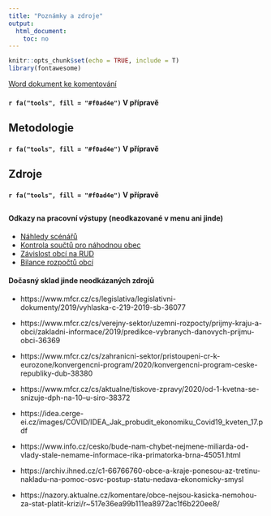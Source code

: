 ```yaml
---
title: "Poznámky a zdroje"
output:
  html_document:
    toc: no
---
```


```r
knitr::opts_chunk$set(echo = TRUE, include = T)
library(fontawesome)
```

[Word dokument ke komentování](notes.docx)

#### `r fa("tools", fill = "#f0ad4e")` V přípravě {.bs-callout .bs-callout-orange}

## Metodologie

#### `r fa("tools", fill = "#f0ad4e")` V přípravě {.bs-callout .bs-callout-orange}

## Zdroje

#### `r fa("tools", fill = "#f0ad4e")` V přípravě {.bs-callout .bs-callout-orange}

##

#### Odkazy na pracovní výstupy (neodkazované v menu ani jinde) {.bs-callout .bs-callout-grey}

- [Náhledy scénářů](scenare-nahledy.html)
- [Kontrola součtů pro náhodnou obec](nahodna-obec.html)
- [Závislost obcí na RUD](podily-prijmy.html)
- [Bilance rozpočtů obcí](prijmy-vydaje.html)

#### Dočasný sklad jinde neodkázaných zdrojů


- https://www.mfcr.cz/cs/legislativa/legislativni-dokumenty/2019/vyhlaska-c-219-2019-sb-36077
- https://www.mfcr.cz/cs/verejny-sektor/uzemni-rozpocty/prijmy-kraju-a-obci/zakladni-informace/2019/predikce-vybranych-danovych-prijmu-obci-36369

- https://www.mfcr.cz/cs/zahranicni-sektor/pristoupeni-cr-k-eurozone/konvergencni-program/2020/konvergencni-program-ceske-republiky-dub-38380

- https://www.mfcr.cz/cs/aktualne/tiskove-zpravy/2020/od-1-kvetna-se-snizuje-dph-na-10--u-siro-38372


- https://idea.cerge-ei.cz/images/COVID/IDEA_Jak_probudit_ekonomiku_Covid19_kveten_17.pdf

- https://www.info.cz/cesko/bude-nam-chybet-nejmene-miliarda-od-vlady-stale-nemame-informace-rika-primatorka-brna-45051.html

- https://archiv.ihned.cz/c1-66766760-obce-a-kraje-ponesou-az-tretinu-nakladu-na-pomoc-osvc-postup-statu-nedava-ekonomicky-smysl

- https://nazory.aktualne.cz/komentare/obce-nejsou-kasicka-nemohou-za-stat-platit-krizi/r~517e36ea99b111ea8972ac1f6b220ee8/
